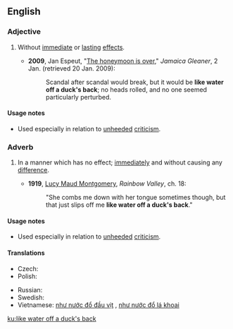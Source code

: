 ==English==

===Adjective===
{{head|en|adjective|head=[[like]] [[water]] [[off]] [[a]] [[duck]][['s]] [[back]]}}

# {{context|simile|colloquial|lang=en}} Without [[immediate]] or [[lasting]] [[effect]]s.
#* '''2009''', Jan Espeut, "[http://www.jamaica-gleaner.com/gleaner/20090102/cleisure/cleisure2.html The honeymoon is over]," ''Jamaica Gleaner'', 2 Jan. (retrieved 20 Jan. 2009):
#*: Scandal after scandal would break, but it would be '''like water off a duck's back'''; no heads rolled, and no one seemed particularly perturbed.

====Usage notes====
* Used especially in relation to [[unheeded]] [[criticism]].

===Adverb===
{{head|en|adverb|head=[[like]] [[water]] [[off]] [[a]] [[duck]][['s]] [[back]]}}

# {{context|simile|colloquial|lang=en}} In a manner which has no effect; [[immediately]] and without causing any [[difference]].
#* '''1919''', [[w:Lucy Maud Montgomery|Lucy Maud Montgomery]], ''Rainbow Valley'', ch. 18:
#*: "She combs me down with her tongue sometimes though, but that just slips off me '''like water off a duck's back'''."

====Usage notes====
* Used especially in relation to [[unheeded]] [[criticism]].

====Translations====
{{trans-top|adjective and adverb: without effects; in a manner having no effect}}
* Czech: {{t-|cs|jedním uchem tam, druhým ven}}
* Polish: {{t-|pl|jak po kaczce}}
{{trans-mid}}
* Russian: {{t+|ru|как с гу́ся вода́|sc=Cyrl|tr=kak c gúsja vodá}} <!--like water from a goose-->
* Swedish: {{t-|sv|som vatten på en gås}}
* Vietnamese: [[như nước đổ đầu vịt]]<!--Vietnamese: like water off a duck's head-->, [[như nước đổ lá khoai]]<!--Vietnamese: like water off a taro leaf-->
{{trans-bottom}}

[[ku:like water off a duck's back]]